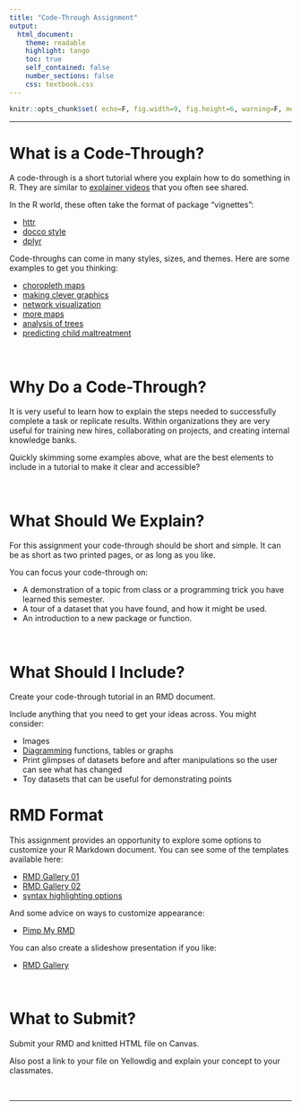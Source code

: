 ```yaml
---
title: "Code-Through Assignment"
output:
  html_document:
    theme: readable
    highlight: tango
    toc: true
    self_contained: false
    number_sections: false
    css: textbook.css
---
```


```r
knitr::opts_chunk$set( echo=F, fig.width=9, fig.height=6, warning=F, message=F )
```


-----



# What is a Code-Through? 

A code-through is a short tutorial where you explain how to do something in R. They are similar to [explainer videos](https://blog.hubspot.com/marketing/explainer-videos) that you often see shared.

In the R world, these often take the format of package "vignettes":

* [httr](https://cran.r-project.org/web/packages/httr/vignettes/quickstart.html)  
* [docco style](https://cran.r-project.org/web/packages/knitr/vignettes/docco-linear.html) 
* [dplyr](https://cran.r-project.org/web/packages/dplyr/vignettes/dplyr.html)   


Code-throughs can come in many styles, sizes, and themes. Here are some examples to get you thinking: 

* [choropleth maps](http://www.rpubs.com/cenuno/choropleth_map)   
* [making clever graphics](https://davidsmale.netlify.com/portfolio/happy-days/)  
* [network visualization](https://kateto.net/network-visualization) 
* [more maps](https://geocompr.robinlovelace.net/adv-map.html)  
* [analysis of trees](https://cran.r-project.org/web/packages/ForestTools/vignettes/treetopAnalysis.html) 
* [predicting child maltreatment](http://urbanspatialanalysis.com/portfolio/an-open-source-geospatial-risk-predictive-framework-for-child-maltreatment/)  


<br> 

# Why Do a Code-Through? 

It is very useful to learn how to explain the steps needed to successfully complete a task or replicate results. Within organizations they are very useful for training new hires, collaborating on projects, and creating internal knowledge banks. 

Quickly skimming some examples above, what are the best elements to include in a tutorial to make it clear and accessible? 

<br>

# What Should We Explain? 

For this assignment your code-through should be short and simple. It can be as short as two printed pages, or as long as you like.

You can focus your code-through on:

* A demonstration of a topic from class or a programming trick you have learned this semester. 
* A tour of a dataset that you have found, and how it might be used. 
* An introduction to a new package or function. 

<br> 

# What Should I Include? 

Create your code-through tutorial in an RMD document. 

Include anything that you need to get your ideas across. You might consider:

* Images 
* [Diagramming](https://ds4ps.org/cpp-523-fall-2019/labs/figures/reading-a-regression-table.png) functions, tables or graphs 
* Print glimpses of datasets before and after manipulations so the user can see what has changed 
* Toy datasets that can be useful for demonstrating points 


# RMD Format

This assignment provides an opportunity to explore some options to customize your R Markdown document. You can see some of the templates available here:

* [RMD Gallery 01](https://bootswatch.com/3/) 
* [RMD Gallery 02](http://www.datadreaming.org/post/r-markdown-theme-gallery/) 
* [syntax highlighting options](https://eranraviv.com/syntax-highlighting-style-in-rmarkdown/) 

And some advice on ways to customize appearance:

* [Pimp My RMD](https://holtzy.github.io/Pimp-my-rmd/) 

You can also create a slideshow presentation if you like:

* [RMD Gallery](https://rmarkdown.rstudio.com/gallery.html)


<br>


# What to Submit? 

Submit your RMD and knitted HTML file on Canvas. 

Also post a link to your file on Yellowdig and explain your concept to your classmates. 


<br>
 
-----

<br>
<br>





